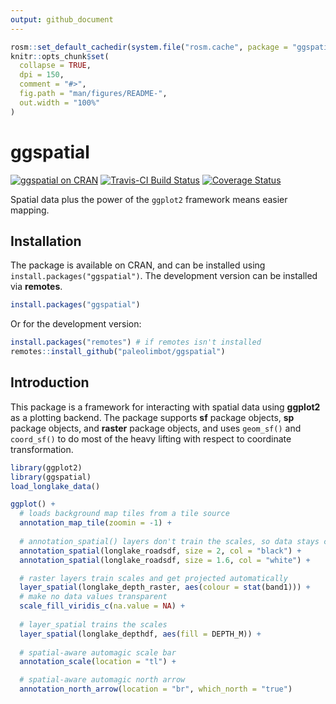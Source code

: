 ```yaml
---
output: github_document
---
```


<!-- README.md is generated from README.Rmd. Please edit that file -->

```r
rosm::set_default_cachedir(system.file("rosm.cache", package = "ggspatial"))
knitr::opts_chunk$set(
  collapse = TRUE,
  dpi = 150,
  comment = "#>",
  fig.path = "man/figures/README-",
  out.width = "100%"
)
```

# ggspatial

<!-- badges: start -->
[![ggspatial on CRAN](https://cranlogs.r-pkg.org/badges/ggspatial)](https://cran.r-project.org/package=ggspatial)
[![Travis-CI Build Status](https://travis-ci.org/paleolimbot/ggspatial.svg?branch=master)](https://travis-ci.org/paleolimbot/ggspatial)
[![Coverage Status](https://img.shields.io/codecov/c/github/paleolimbot/ggspatial/master.svg)](https://codecov.io/github/paleolimbot/ggspatial?branch=master)
<!-- badges: end -->

Spatial data plus the power of the `ggplot2` framework means easier mapping.

## Installation

The package is available on CRAN, and can be installed using `install.packages("ggspatial")`. The development version can be installed via **remotes**.

```r
install.packages("ggspatial")
```

Or for the development version:

```r
install.packages("remotes") # if remotes isn't installed
remotes::install_github("paleolimbot/ggspatial")
```

## Introduction

This package is a framework for interacting with spatial data using **ggplot2** as a plotting backend. The package supports **sf** package objects, **sp** package objects, and **raster** package objects, and uses `geom_sf()` and `coord_sf()` to do most of the heavy lifting with respect to coordinate transformation.

```r
library(ggplot2)
library(ggspatial)
load_longlake_data()

ggplot() +
  # loads background map tiles from a tile source
  annotation_map_tile(zoomin = -1) +
  
  # annotation_spatial() layers don't train the scales, so data stays central
  annotation_spatial(longlake_roadsdf, size = 2, col = "black") +
  annotation_spatial(longlake_roadsdf, size = 1.6, col = "white") +

  # raster layers train scales and get projected automatically
  layer_spatial(longlake_depth_raster, aes(colour = stat(band1))) +
  # make no data values transparent
  scale_fill_viridis_c(na.value = NA) +
  
  # layer_spatial trains the scales
  layer_spatial(longlake_depthdf, aes(fill = DEPTH_M)) +
  
  # spatial-aware automagic scale bar
  annotation_scale(location = "tl") +

  # spatial-aware automagic north arrow
  annotation_north_arrow(location = "br", which_north = "true")
```
